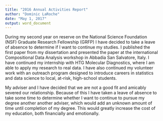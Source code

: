 ```yaml
---
title: "2016 Annual Activities Report"
author: "Dominic LaRoche"
date: "May 1, 2017"
output: word_document
---
```


During my second year on reserve on the National Science Foundation (NSF) Graduate Research Fellowship (GRFP) I have decided to take a leave of absence to determine if I want to continue my studies.  I published the first paper from my dissertation and presented the paper at the international Compositional Data Analysis workshop in Abbadia San Salvatore, Italy.  I have continued my internship with HTG Molecular Diagnostics, where I am able to apply my research to real data. I have also continued my volunteer work with an outreach program designed to introduce careers in statistics and data science to local, at-risk, high-school students.  

My adviser and I have decided that we are not a good fit and amicably severed our relationship.  Because of this I have taken a leave of absence to take some time to determine whether I want to continue to pursue my degree another another adviser, which would  add an unknown amount of time until completion of my degree.  This would greatly increase the cost of my education, both financially and emotionally.
  
